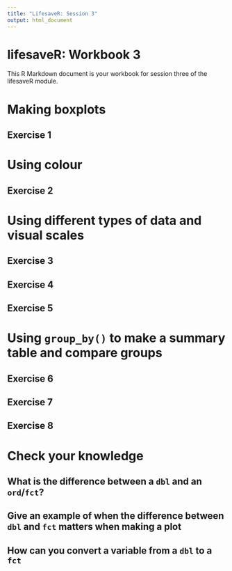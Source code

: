 ```yaml
---
title: "LifesaveR: Session 3"
output: html_document
---
```


# lifesaveR: Workbook 3

This R Markdown document is your workbook for session three of the lifesaveR module.

# Making boxplots

## Exercise 1

# Using colour

## Exercise 2

# Using different types of data and visual scales

## Exercise 3

## Exercise 4

## Exercise 5

# Using `group_by()` to make a summary table and compare groups

## Exercise 6

## Exercise 7

## Exercise 8

# Check your knowledge

## What is the difference between a `dbl` and an `ord`/`fct`?

## Give an example of when the difference between `dbl` and `fct` matters when making a plot

## How can you convert a variable from a `dbl` to a `fct`